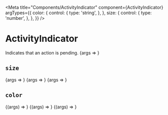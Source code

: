 
<Meta
  title="Components/ActivityIndicator"
  component={ActivityIndicator}
  argTypes={{
    color: {
      control: {
        type: 'string',
      },
    },
    size: {
      control: {
        type: 'number',
      },
    },
  }}
/>

# ActivityIndicator

<Description>
  Indicates that an action is pending.
</Description>

<Canvas>
  <Story name="default" args={{}}>
    {args => <ActivityIndicator {...args}/>}
  </Story>
</Canvas>

## `size`

<Canvas>
  <Story
    name="40"
    args={{
      size: 40,
    }}
  >
    {args => <ActivityIndicator {...args}/>}
  </Story>
  <Story
    name="50"
    args={{
      size: 50,
    }}
  >
    {args => <ActivityIndicator {...args}/>}
  </Story>
  <Story
    name="60"
    args={{
      size: 60,
    }}
  >
    {args => <ActivityIndicator {...args}/>}
  </Story>
</Canvas>

## `color`

<Canvas>
  <Story
    name="primary"
    args={{
      color: 'primary',
    }}
  >
    {(args) => <ActivityIndicator {...args}/>}
  </Story>
  <Story
    name="success"
    args={{
      color: 'success',
    }}
  >
    {(args) => <ActivityIndicator {...args}/>}
  </Story>
  <Story
    name="warning"
    args={{
      color: 'warning',
    }}
  >
    {(args) => <ActivityIndicator {...args}/>}
  </Story>
</Canvas>
